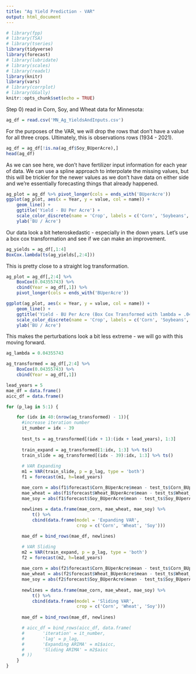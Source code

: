 ```yaml
---
title: "Ag Yield Prediction - VAR"
output: html_document
---
```


```r
# library(fpp)
# library(TSA)
# library(tseries)
library(tidyverse)
library(forecast)
# library(lubridate)
# library(scales)
# library(readxl)
library(knitr)
library(vars)
# library(corrplot)
# library(GGally)
knitr::opts_chunk$set(echo = TRUE)
```

Step 0) read in Corn, Soy, and Wheat data for Minnesota:

```r
ag_df = read.csv('MN_Ag_YieldsAndInputs.csv')
```

For the purposes of the VAR, we will drop the rows that don't have a value for all three crops. Ultimately, this is observations rows (1934 - 2021).

```r
ag_df = ag_df[!is.na(ag_df$Soy_BUperAcre),]
head(ag_df)
```
As we can see here, we don't have fertilizer input information for each year of data. We can use a spline approach to interpolate the missing values, but this will be trickier for the newer values as we don't have data on either side and we're essentially forecasting things that already happened.

```r
ag_plot = ag_df %>% pivot_longer(cols = ends_with('BUperAcre'))
ggplot(ag_plot, aes(x = Year, y = value, col = name)) + 
    geom_line() +
    ggtitle('Yield - BU Per Acre') +
    scale_color_discrete(name = 'Crop', labels = c('Corn', 'Soybeans', 'Wheat')) + 
    ylab('BU / Acre')
```

Our data look a bit heteroskedastic - especially in the down years. Let's use a box cox transformation and see if we can make an improvement.

```r
ag_yields = ag_df[,1:4]
BoxCox.lambda(ts(ag_yields[,2:4]))
```
This is pretty close to a straight log transformation.

```r
ag_plot = ag_df[,2:4] %>%
    BoxCox(0.04355743) %>%
    cbind(Year = ag_df[,1]) %>%
    pivot_longer(cols = ends_with('BUperAcre'))

ggplot(ag_plot, aes(x = Year, y = value, col = name)) + 
    geom_line() +
    ggtitle('Yield - BU Per Acre (Box Cox Transformed with lambda = .044)') +
    scale_color_discrete(name = 'Crop', labels = c('Corn', 'Soybeans', 'Wheat')) + 
    ylab('BU / Acre')
```

This makes the perturbations look a bit less extreme - we will go with this moving forward. 

```r
ag_lambda = 0.04355743

ag_transformed = ag_df[,2:4] %>%
    BoxCox(0.04355743) %>%
    cbind(Year = ag_df[,1])

lead_years = 5
mae_df = data.frame()
aicc_df = data.frame()

for (p_lag in 5:1) {

    for (idx in 40:(nrow(ag_transformed) - 1)){
      #increase iteration number
      it_number = idx - 39
    
      test_ts = ag_transformed[(idx + 1):(idx + lead_years), 1:3]
      
      train_expand = ag_transformed[1:idx, 1:3] %>% ts()
      train_slide = ag_transformed[(idx - 39):idx, 1:3] %>% ts()
      
      # VAR Expanding
      m1 = VAR(train_slide, p = p_lag, type = 'both')
      f1 = forecast(m1, h=lead_years)

      mae_corn = abs(f1$forecast$Corn_BUperAcre$mean - test_ts$Corn_BUperAcre)
      mae_wheat = abs(f1$forecast$Wheat_BUperAcre$mean - test_ts$Wheat_BUperAcre)
      mae_soy = abs(f1$forecast$Soy_BUperAcre$mean - test_ts$Soy_BUperAcre)
    
      newlines = data.frame(mae_corn, mae_wheat, mae_soy) %>%
          t() %>% 
          cbind(data.frame(model = 'Expanding VAR',
                           crop = c('Corn', 'Wheat', 'Soy')))

      mae_df = bind_rows(mae_df, newlines)

      # VAR Sliding
      m2 = VAR(train_expand, p = p_lag, type = 'both')
      f2 = forecast(m2, h=lead_years)
      
      mae_corn = abs(f2$forecast$Corn_BUperAcre$mean - test_ts$Corn_BUperAcre)
      mae_wheat = abs(f2$forecast$Wheat_BUperAcre$mean - test_ts$Wheat_BUperAcre)
      mae_soy = abs(f2$forecast$Soy_BUperAcre$mean - test_ts$Soy_BUperAcre)
    
      newlines = data.frame(mae_corn, mae_wheat, mae_soy) %>%
          t() %>% 
          cbind(data.frame(model = 'Sliding VAR',
                           crop = c('Corn', 'Wheat', 'Soy')))
      
      mae_df = bind_rows(mae_df, newlines)

      # aicc_df = bind_rows(aicc_df, data.frame(
      #       'iteration' = it_number,
      #       'lag' = p_lag,
      #       'Expanding ARIMA' = m1$aicc,
      #       'Sliding ARIMA' = m2$aicc
      # ))
    }    
}

```

